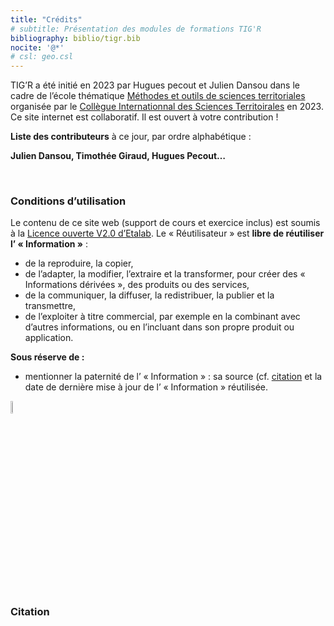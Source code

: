 ```yaml
---
title: "Crédits"
# subtitle: Présentation des modules de formations TIG'R
bibliography: biblio/tigr.bib
nocite: '@*'
# csl: geo.csl
---
```


TIG'R a été initié en 2023 par Hugues pecout et Julien Dansou dans le cadre de l'école thématique [Méthodes et outils de sciences territoriales](https://ee2023.netlify.app/) organisée par le [Collègue Internationnal des Sciences Territoirales](https://cist.cnrs.fr/) en 2023. Ce site internet est collaboratif. Il est ouvert à votre contribution !

::: center
**Liste des contributeurs** à ce jour, par ordre alphabétique :

**Julien Dansou, Timothée Giraud, Hugues Pecout...**
:::

\

### Conditions d'utilisation

Le contenu de ce site web (support de cours et exercice inclus) est soumis à la [Licence ouverte V2.0 d'Etalab](https://www.etalab.gouv.fr/wp-content/uploads/2017/04/ETALAB-Licence-Ouverte-v2.0.pdf). Le « Réutilisateur » est **libre de réutiliser l' « Information »** :

-   de la reproduire, la copier,\
-   de l'adapter, la modifier, l'extraire et la transformer, pour créer des « Informations dérivées », des produits ou des services,\
-   de la communiquer, la diffuser, la redistribuer, la publier et la transmettre,\
-   de l'exploiter à titre commercial, par exemple en la combinant avec d'autres informations, ou en l'incluant dans son propre produit ou application.

**Sous réserve de :**

-   mentionner la paternité de l' « Information » : sa source (cf. [citation](#citation) et la date de dernière mise à jour de l' « Information » réutilisée.

::: center
![](img/etalab.gif){width="7%"}
:::

\

### Citation {#citation}

::: {#refs}
:::
